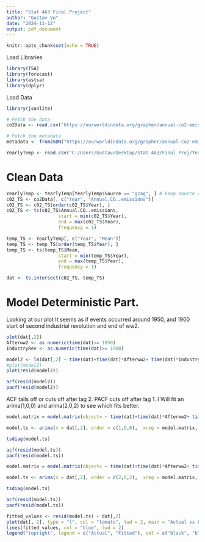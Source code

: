 ---
title: "Stat 463 Final Project"
author: "Gustav Vu"
date: "2024-11-12"
output: pdf_document
---

```{r setup, include=FALSE}
knitr::opts_chunk$set(echo = TRUE)
```



Load Libraries
```{r}
library(TSA)
library(forecast)
library(astsa)
library(dplyr)
```


Load Data

```{r}
library(jsonlite)

# Fetch the data
co2Data <- read.csv("https://ourworldindata.org/grapher/annual-co2-emissions-per-country.csv?v=1&csvType=filtered&useColumnShortNames=false&country=~OWID_WRL")

# Fetch the metadata
metadata <- fromJSON("https://ourworldindata.org/grapher/annual-co2-emissions-per-country.metadata.json?v=1&csvType=filtered&useColumnShortNames=false&country=~OWID_WRL")

YearlyTemp <- read.csv("C:/Users/Gustav/Desktop/Stat 463/Final Proj/Yearly.csv")
```


# Clean Data
```{r}
YearlyTemp <- YearlyTemp[YearlyTemp$Source == "gcag", ] # keep source constant.
c02_TS <- co2Data[, c("Year", "Annual.CO..emissions")]
c02_TS <- c02_TS[order(c02_TS$Year), ]
c02_TS <- ts(c02_TS$Annual.CO..emissions, 
                   start = min(c02_TS$Year), 
                   end = max(c02_TS$Year), 
                   frequency = 1)

temp_TS <- YearlyTemp[, c("Year", "Mean")]
temp_TS <- temp_TS[order(temp_TS$Year), ]
temp_TS <- ts(temp_TS$Mean, 
                   start = min(temp_TS$Year), 
                   end = max(temp_TS$Year), 
                   frequency = 1)

dat <- ts.intersect(c02_TS, temp_TS)
```





# Model Deterministic Part.

Looking at our plot It seems as if events occurred around 1950, and 1900 start of second industrial revolution and end of ww2.

```{r}
plot(dat[,2])
Afterww2 <- as.numeric(time(dat)>= 1950)
IndustryRev <- as.numeric(time(dat)>= 1900)

model2 <- lm(dat[,2] ~ time(dat)+time(dat)*Afterww2+ time(dat)*IndustryRev-1, data = dat)
#plot(model2)
plot(resid(model2))

acf(resid(model2))
pacf(resid(model2))
```

ACF tails off or cuts off after lag 2. PACF cuts off after lag 1. I Will fit an arima(1,0,0) and arima(2,0,2) to see which fits better.

```{r}
model.matrix = model.matrix(object= ~ time(dat)+time(dat)*Afterww2+ time(dat)*IndustryRev-1)

model.ts <- arima(x = dat[,2], order = c(1,0,0),  xreg = model.matrix, method = "ML")

tsdiag(model.ts)

acf(resid(model.ts))
pacf(resid(model.ts))
```

```{r}
model.matrix = model.matrix(object= ~ time(dat)+time(dat)*Afterww2+ time(dat)*IndustryRev-1)

model.ts <- arima(x = dat[,2], order = c(2,0,2),  xreg = model.matrix, method = "ML")

tsdiag(model.ts)

acf(resid(model.ts))
pacf(resid(model.ts))
```

```{r}
fitted_values <- resid(model.ts) + dat[,2]
plot(dat[, 2], type = "l", col = "tomato", lwd = 2, main = "Actual vs Fitted", ylab = "Value")
lines(fitted_values, col = "blue", lwd = 2)
legend("topright", legend = c("Actual", "Fitted"), col = c("black", "blue"), lty = 1, lwd = 2)
```














